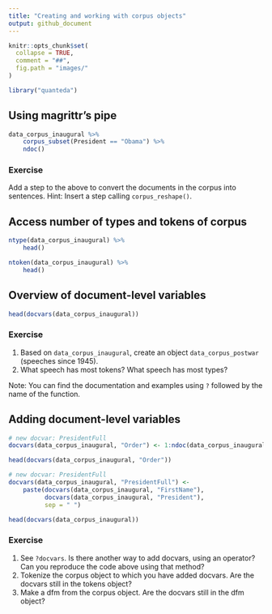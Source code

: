 ```yaml
---
title: "Creating and working with corpus objects"
output: github_document
---
```


```r
knitr::opts_chunk$set(
  collapse = TRUE,
  comment = "##",
  fig.path = "images/"
)
```

```r
library("quanteda")
```

## Using **magrittr**'s pipe

```r
data_corpus_inaugural %>% 
    corpus_subset(President == "Obama") %>% 
    ndoc()
```

### Exercise

Add a step to the above to convert the documents in the corpus into sentences.  Hint: Insert a step calling `corpus_reshape()`.


## Access number of types and tokens of corpus

```r
ntype(data_corpus_inaugural) %>% 
    head()

ntoken(data_corpus_inaugural) %>% 
    head()
```



## Overview of document-level variables

```r
head(docvars(data_corpus_inaugural))
```

### Exercise

1. Based on `data_corpus_inaugural`, create an object `data_corpus_postwar` (speeches since 1945).
2. What speech has most tokens? What speech has most types?

Note: You can find the documentation and examples using `?` followed by the name of the function.


## Adding document-level variables

```r
# new docvar: PresidentFull
docvars(data_corpus_inaugural, "Order") <- 1:ndoc(data_corpus_inaugural)

head(docvars(data_corpus_inaugural, "Order"))

# new docvar: PresidentFull
docvars(data_corpus_inaugural, "PresidentFull") <- 
    paste(docvars(data_corpus_inaugural, "FirstName"),
          docvars(data_corpus_inaugural, "President"),
          sep = " ")

head(docvars(data_corpus_inaugural))
```

### Exercise

1. See `?docvars`.  Is there another way to add docvars, using an operator?  Can you reproduce the code above using that method?
2. Tokenize the corpus object to which you have added docvars.  Are the docvars still in the tokens object?
3. Make a dfm from the corpus object.  Are the docvars still in the dfm object?



